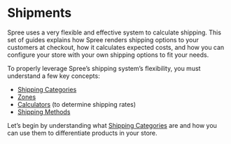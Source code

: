 # Shipments

Spree uses a very flexible and effective system to calculate shipping. This set of guides explains how Spree renders shipping options to your customers at checkout, how it calculates expected costs, and how you can configure your store with your own shipping options to fit your needs.

To properly leverage Spree’s shipping system’s flexibility, you must understand a few key concepts:

* [Shipping Categories](shipping-categories)
* [Zones](zones)
* [Calculators](calculators) \(to determine shipping rates\)
* [Shipping Methods](shipping-methods)

Let’s begin by understanding what [Shipping Categories](shipping-categories) are and how you can use them to differentiate products in your store.

